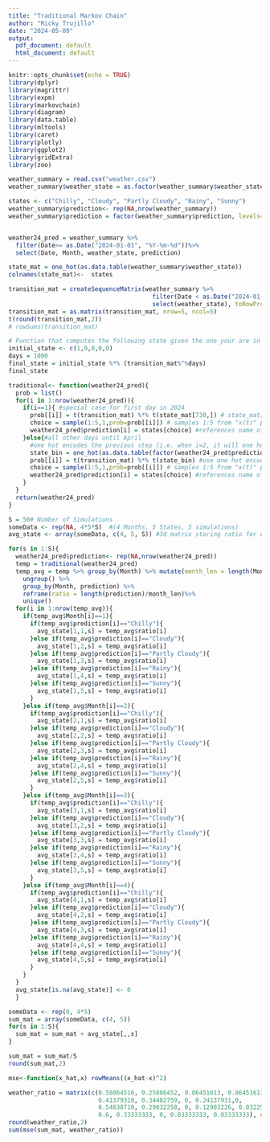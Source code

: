```yaml
---
title: "Traditional Markov Chain"
author: "Ricky Trujillo"
date: "2024-05-09"
output:
  pdf_document: default
  html_document: default
---
```


```r
knitr::opts_chunk$set(echo = TRUE)
library(dplyr)
library(magrittr)
library(expm)
library(markovchain)
library(diagram)
library(data.table)
library(mltools)
library(caret)
library(plotly)
library(ggplot2)
library(gridExtra)
library(zoo)
```

```r
weather_summary = read.csv("weather.csv")
weather_summary$weather_state = as.factor(weather_summary$weather_state)

states <- c("Chilly", "Cloudy", "Partly Cloudy", "Rainy", "Sunny")
weather_summary$prediction<- rep(NA,nrow(weather_summary))
weather_summary$prediction = factor(weather_summary$prediction, levels= states)


weather24_pred = weather_summary %>%
  filter(Date>= as.Date("2024-01-01", "%Y-%m-%d"))%>%
  select(Date, Month, weather_state, prediction)

state_mat = one_hot(as.data.table(weather_summary$weather_state))
colnames(state_mat)<-  states
```

```r
transition_mat = createSequenceMatrix(weather_summary %>% 
                                        filter(Date < as.Date("2024-01-01","%Y-%m-%d")) %>% 
                                        select(weather_state), toRowProbs = TRUE)
transition_mat = as.matrix(transition_mat, nrow=5, ncol=5)
t(round(transition_mat,2))
# rowSums(transition_mat)
```

```r
# Function that computes the following state given the one your are in 
initial_state <- c(1,0,0,0,0)
days = 1000
final_state = initial_state %*% (transition_mat%^%days)
final_state
```

```r
traditional<- function(weather24_pred){
  prob = list()
  for(i in 1:nrow(weather24_pred)){
    if(i==1){ #special case for first day in 2024
      prob[[i]] = t(transition_mat) %*% t(state_mat[730,]) # state_mat[730,] = one hot encoded representation of last day in 2023
      choice = sample(1:5,1,prob=prob[[i]]) # samples 1:5 from "x(t)" probabilities
      weather24_pred$prediction[i] = states[choice] #references name of 1:5 with states list and stores it for prediction
    }else{#all other days until April
      #one hot encodes the previous step (i.e. when i=2, it will one hot encode i=1 prediction)
      state_bin = one_hot(as.data.table(factor(weather24_pred$prediction[i-1], levels = states)))
      prob[[i]] = t(transition_mat) %*% t(state_bin) #use one hot encodeded representation in x(t) = P* x(t-1)
      choice = sample(1:5,1,prob=prob[[i]]) # samples 1:5 from "x(t)" probabilities
      weather24_pred$prediction[i] = states[choice] #references name of 1:5 with states list and stores it for prediction
    }
  }
  return(weather24_pred)
}
```

```r
S = 50# Number of Simulations
someData <- rep(NA, 4*5*S)  #(4 Months, 5 States, S simulations)
avg_state <- array(someData, c(4, 5, S)) #3d matrix storing ratio for each simulation S

for(s in 1:S){
  weather24_pred$prediction<- rep(NA,nrow(weather24_pred))
  temp = traditional(weather24_pred)
  temp_avg = temp %>% group_by(Month) %>% mutate(month_len = length(Month)) %>%
    ungroup() %>%
    group_by(Month, prediction) %>%
    reframe(ratio = length(prediction)/month_len)%>%
    unique()
  for(i in 1:nrow(temp_avg)){
    if(temp_avg$Month[i]==1){
      if(temp_avg$prediction[i]=="Chilly"){
        avg_state[1,1,s] = temp_avg$ratio[i]
      }else if(temp_avg$prediction[i]=="Cloudy"){
        avg_state[1,2,s] = temp_avg$ratio[i]
      }else if(temp_avg$prediction[i]=="Partly Cloudy"){
        avg_state[1,3,s] = temp_avg$ratio[i]
      }else if(temp_avg$prediction[i]=="Rainy"){
        avg_state[1,4,s] = temp_avg$ratio[i]
      }else if(temp_avg$prediction[i]=="Sunny"){
        avg_state[1,5,s] = temp_avg$ratio[i]
      }
    }else if(temp_avg$Month[i]==2){
      if(temp_avg$prediction[i]=="Chilly"){
        avg_state[2,1,s] = temp_avg$ratio[i] 
      }else if(temp_avg$prediction[i]=="Cloudy"){
        avg_state[2,2,s] = temp_avg$ratio[i]
      }else if(temp_avg$prediction[i]=="Partly Cloudy"){
        avg_state[2,3,s] = temp_avg$ratio[i]
      }else if(temp_avg$prediction[i]=="Rainy"){
        avg_state[2,4,s] = temp_avg$ratio[i]
      }else if(temp_avg$prediction[i]=="Sunny"){
        avg_state[2,5,s] = temp_avg$ratio[i]
      }
    }else if(temp_avg$Month[i]==3){
      if(temp_avg$prediction[i]=="Chilly"){
        avg_state[3,1,s] = temp_avg$ratio[i]
      }else if(temp_avg$prediction[i]=="Cloudy"){
        avg_state[3,2,s] = temp_avg$ratio[i]
      }else if(temp_avg$prediction[i]=="Partly Cloudy"){
        avg_state[3,3,s] = temp_avg$ratio[i]
      }else if(temp_avg$prediction[i]=="Rainy"){
        avg_state[3,4,s] = temp_avg$ratio[i]
      }else if(temp_avg$prediction[i]=="Sunny"){
        avg_state[3,5,s] = temp_avg$ratio[i]
      }
    }else if(temp_avg$Month[i]==4){
      if(temp_avg$prediction[i]=="Chilly"){
        avg_state[4,1,s] = temp_avg$ratio[i]
      }else if(temp_avg$prediction[i]=="Cloudy"){
        avg_state[4,2,s] = temp_avg$ratio[i]
      }else if(temp_avg$prediction[i]=="Partly Cloudy"){
        avg_state[4,3,s] = temp_avg$ratio[i]
      }else if(temp_avg$prediction[i]=="Rainy"){
        avg_state[4,4,s] = temp_avg$ratio[i]
      }else if(temp_avg$prediction[i]=="Sunny"){
        avg_state[4,5,s] = temp_avg$ratio[i]
      }
    }
  }
  avg_state[is.na(avg_state)] <- 0
  } 
```

```r
someData <- rep(0, 4*5)
sum_mat = array(someData, c(4, 5))
for(s in 1:S){
  sum_mat = sum_mat + avg_state[,,s]
}

sum_mat = sum_mat/S
round(sum_mat,2)
```

```r
mse<-function(x_hat,x) rowMeans((x_hat-x)^2)

weather_ratio = matrix(c(0.58064516, 0.25806452, 0.06451613, 0.06451613,0.03225806,
                         0.41379310, 0.34482759, 0, 0.24137931,0, 
                         0.54838710, 0.29032258, 0, 0.12903226, 0.03225806,
                         0.6, 0.33333333, 0, 0.03333333, 0.03333333), nrow = 4, ncol = 5, byrow = TRUE)
round(weather_ratio,2)
sum(mse(sum_mat, weather_ratio))
```


